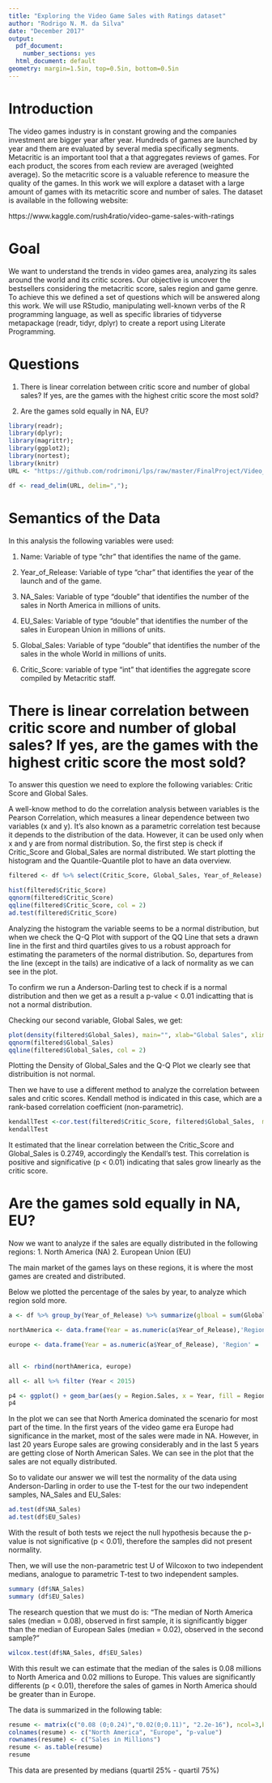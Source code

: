 ---
title: "Exploring the Video Game Sales with Ratings dataset"
author: "Rodrigo N. M. da Silva"
date: "December 2017"
output:
  pdf_document:
    number_sections: yes
  html_document: default
geometry: margin=1.5in, top=0.5in, bottom=0.5in
---

# Introduction

The video games industry is in constant growing and the companies investment are bigger year after year. Hundreds of games are launched by year and them are evaluated by several media specifically segments.  Metacritic is an important tool that a that aggregates reviews of games. For each product, the scores from each review are averaged (weighted average). So the metacritic score is a valuable reference to measure the quality of the games. In this work we will explore a dataset with a large amount of games with its metacritic score and number of sales. The dataset is available in the following website:

https://www.kaggle.com/rush4ratio/video-game-sales-with-ratings

# Goal

We want to understand the trends in video games area, analyzing its sales around the world and its critic scores. Our objective is uncover the bestsellers considering the metacritic score, sales region and game genre. To achieve this we defined a set of questions which will be answered along this work. We will use RStudio, manipulating well-known verbs of the R programming language, as well as specific libraries of tidyverse metapackage (readr, tidyr, dplyr) to create a report using Literate Programming.

# Questions

1. There is linear correlation between critic score and number of global sales? If yes, are the games with the highest critic score the most sold? 

2. Are the games sold equally in NA, EU? 


```{r}
library(readr);
library(dplyr);
library(magrittr);
library(ggplot2);
library(nortest);
library(knitr)
URL <- "https://github.com/rodrimoni/lps/raw/master/FinalProject/Video_Games_Sales_as_at_22_Dec_2016.csv"
```

```{r}
df <- read_delim(URL, delim=",");
```


# Semantics of the Data

In this analysis the following variables were used:


  1. Name: Variable of type "chr"  that identifies the name of the game.
  
  2. Year_of_Release: Variable of type "char" that identifies the year of the launch and of the game.
  
  3. NA_Sales: Variable of type "double" that identifies the number of the sales in North America in millions of units.
    
  4. EU_Sales: Variable of type "double" that identifies the number of the sales in European Union in millions of units.
  
  5. Global_Sales: Variable of type "double" that identifies the number of the sales in the whole World in millions of units.
  
  6. Critic_Score: variable of type "int" that identifies the aggregate score compiled by Metacritic staff.
  
# There is linear correlation between critic score and number of global sales? If yes, are the games with the highest critic score the most sold?

To answer this question we need to explore the following variables: Critic Score and Global Sales.

A well-know method to do the correlation analysis between variables is the Pearson Correlation, which measures a linear dependence between two variables (x and y). It's also known as a parametric correlation test because it depends to the distribution of the data. However, it can be used only when x and y are from normal distribution. So, the first step is check if Critic_Score and Global_Sales are normal distributed. We start plotting the histogram and the Quantile-Quantile plot to have an data overview.

```{r}
filtered <- df %>% select(Critic_Score, Global_Sales, Year_of_Release) %>% filter (!(is.na(Critic_Score)))

hist(filtered$Critic_Score)
qqnorm(filtered$Critic_Score)
qqline(filtered$Critic_Score, col = 2)
ad.test(filtered$Critic_Score)
```

Analyzing the histogram the variable seems to be a normal distribution, but when we check the Q-Q Plot with support of the QQ Line that sets a drawn line in the first and third quartiles gives to us a robust approach for estimating the parameters of the normal distribution. So, departures from the line (except in the tails) are indicative of a lack of normality as we can see in the plot.

To confirm we run a Anderson-Darling test to check if is a normal distribution and then we get as a result a p-value < 0.01 indicatting that is not a normal distribution.

Checking our second variable, Global Sales, we get:

```{r}
plot(density(filtered$Global_Sales), main="", xlab="Global Sales", xlim=c(0,13))
qqnorm(filtered$Global_Sales)
qqline(filtered$Global_Sales, col = 2)
```

Plotting the Density of Global_Sales and the Q-Q Plot
we clearly see that distribuition is not normal.

Then we have to use a different method to analyze the correlation between sales and critic scores. Kendall method is indicated in this case, which are a rank-based correlation coefficient (non-parametric).

```{r}
kendallTest <-cor.test(filtered$Critic_Score, filtered$Global_Sales,  method = "kendall")
kendallTest
```

It estimated that the linear correlation between the Critic_Score and Global_Sales is 0.2749, accordingly the Kendall's test. This correlation is positive and significative (p < 0.01) indicating that sales grow linearly as the critic score. 

# Are the games sold equally in NA, EU?

Now we want to analyze if the sales are equally distributed in the following regions:
 1. North America (NA)
 2. European Union (EU)

The main market of the games lays on these regions, it is where the most games are created and distributed. 

Below we plotted the percentage of the sales by year, to analyze which region sold more.

```{r}
a <- df %>% group_by(Year_of_Release) %>% summarize(glboal = sum(Global_Sales),na = sum(NA_Sales), eu= sum(EU_Sales))

northAmerica <- data.frame(Year = as.numeric(a$Year_of_Release),'Region' = 'North America', 'Region Sales' = (100 * a$na)/a$glboal) 

europe <- data.frame(Year = as.numeric(a$Year_of_Release), 'Region' = 'Europe', 'Region Sales' = (100 * a$eu)/a$glboal) 


all <- rbind(northAmerica, europe)

all <- all %>% filter (Year < 2015)

p4 <- ggplot() + geom_bar(aes(y = Region.Sales, x = Year, fill = Region), data = all, stat="identity") + theme(legend.position="top", legend.direction="horizontal") + scale_fill_discrete("") + ylab("Global Sales (%)")
p4

```

In the plot we can see that North America dominated the scenario for most part of the time. In the first years of the video game era Europe had significance in the market, most of the sales were made in NA. However, in last 20 years Europe sales are growing considerably and in the last 5 years are getting close of North American Sales. We can see in the plot that the sales are not equally distributed.

So to validate our answer we will test the normality of the data using Anderson-Darling in order to use the T-test for the our two independent samples, NA_Sales and EU_Sales:

```{r}
ad.test(df$NA_Sales)
ad.test(df$EU_Sales)
```

With the result of both tests we reject the null hypothesis because the p-value is not significative (p < 0.01), therefore the samples did not present normality.

Then, we will use the non-parametric test U of Wilcoxon to two independent medians, analogue to parametric T-test to two independent samples.

```{r}
summary (df$NA_Sales)
summary (df$EU_Sales)
```

The research question that we must do is: "The median of North America sales (median = 0.08), observed in first sample, it is significantly bigger than the median of European Sales (median = 0.02), observed in the second sample?"

```{r}
wilcox.test(df$NA_Sales, df$EU_Sales)
```

With this result we can estimate that the median of the sales is 0.08 millions to North America and 0.02 millions to Europe. This values are significantly differents (p < 0.01), therefore the sales of games in North America should be greater than in Europe.

The data is summarized in the following table:
```{r}
resume <- matrix(c("0.08 (0;0.24)","0.02(0;0.11)", "2.2e-16"), ncol=3,byrow=TRUE)
colnames(resume) <- c("North America", "Europe", "p-value")
rownames(resume) <- c("Sales in Millions")
resume <- as.table(resume)
resume
```

This data are presented by medians (quartil 25% - quartil 75%)